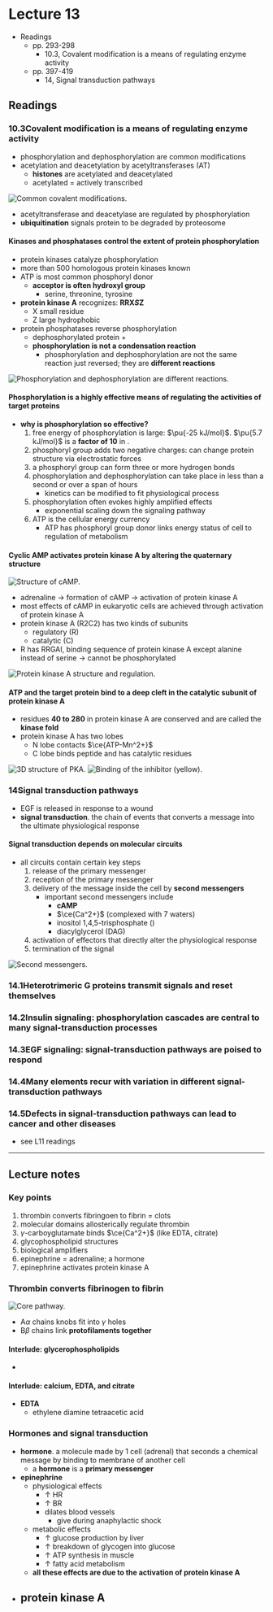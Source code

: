 # Lecture 13

- Readings
  - pp. 293-298
    - 10.3, Covalent modification is a means of regulating enzyme activity
  - pp. 397-419
    - 14, Signal transduction pathways

## Readings

### 10.3<SPACE/>Covalent modification is a means of regulating enzyme activity
- phosphorylation and dephosphorylation are common modifications
- acetylation and deacetylation by acetyltransferases (AT)
  - **histones** are acetylated and deacetylated
  - acetylated = actively transcribed

![Common covalent modifications.](./covalent.png)

- acetyltransferase and deacetylase are regulated by phosphorylation
- **ubiquitination** signals protein to be degraded by proteosome

#### Kinases and phosphatases control the extent of protein phosphorylation
- protein kinases catalyze phosphorylation
- more than 500 homologous protein kinases known
- ATP is most common phosphoryl donor
  - **acceptor is often hydroxyl group**
    - serine, threonine, tyrosine
- **protein kinase A** recognizes: **RRX<i>S</i>Z**
  - X small residue
  - Z large hydrophobic
- protein phosphatases reverse phosphorylation
  - dephosphorylated protein + <PI/>
  - **phosphorylation is not a condensation reaction**
    - phosphorylation and dephosphorylation are not the same reaction just reversed; they are **different reactions**

![Phosphorylation and dephosphorylation are different reactions.](./pp.png)

#### Phosphorylation is a highly effective means of regulating the activities of target proteins
- **why is phosphorylation so effective?**
  1. free energy of phosphorylation is large: $\pu{-25 kJ/mol}$. $\pu{5.7 kJ/mol}$ is a **factor of 10** in <KEQ/>.
  2. phosphoryl group adds two negative charges: can change protein structure via electrostatic forces
  3. a phosphoryl group can form three or more hydrogen bonds
  4. phosphorylation and dephosphorylation can take place in less than a second or over a span of hours
      - kinetics can be modified to fit physiological process
  5. phosphorylation often evokes highly amplified effects
      - exponential scaling down the signaling pathway
  6. ATP is the cellular energy currency
      - ATP has phosphoryl group donor links energy status of cell to regulation of metabolism

#### Cyclic AMP activates protein kinase A by altering the quaternary structure

![Structure of cAMP.](./camp.png)

- adrenaline $\to$ formation of cAMP $\to$ activation of protein kinase A
- most effects of cAMP in eukaryotic cells are achieved through activation of protein kinase A
- protein kinase A (R2C2) has two kinds of subunits
  - regulatory (R)
  - catalytic (C)
- R has RRGAI, binding sequence of protein kinase A except alanine instead of serine $\to$ cannot be phosphorylated

![Protein kinase A structure and regulation.](./pka.png)

#### ATP and the target protein bind to a deep cleft in the catalytic subunit of protein kinase A
- residues **40 to 280** in protein kinase A are conserved and are called the **kinase fold**
- protein kinase A has two lobes
  - N lobe contacts $\ce{ATP-Mn^2+}$
  - C lobe binds peptide and has catalytic residues

![3D structure of PKA.](./pka-structure.png)
![Binding of the inhibitor (yellow).](./binding.png)

### 14<SPACE/>Signal transduction pathways
- EGF is released in response to a wound
- **signal transduction**. the chain of events that converts a message into the ultimate physiological response

#### Signal transduction depends on molecular circuits
- all circuits contain certain key steps
  1. release of the primary messenger
  2. reception of the primary messenger
  3. delivery of the message inside the cell by **second messengers**
      - important second messengers include
        - **cAMP**
        - $\ce{Ca^2+}$ (complexed with 7 waters)
        - inositol 1,4,5-trisphosphate (<IP3/>)
        - diacylglycerol (DAG)
  4. activation of effectors that directly alter the physiological response
  5. termination of the signal

![Second messengers.](./second-messengers.png)

### 14.1<SPACE/>Heterotrimeric G proteins transmit signals and reset themselves

### 14.2<SPACE/>Insulin signaling: phosphorylation cascades are central to many signal-transduction processes

### 14.3<SPACE/>EGF signaling: signal-transduction pathways are poised to respond

### 14.4<SPACE/>Many elements recur with variation in different signal-transduction pathways

### 14.5<SPACE/>Defects in signal-transduction pathways can lead to cancer and other diseases
- see L11 readings

---

## Lecture notes

### Key points
1. thrombin converts fibringoen to fibrin = clots
2. molecular domains allosterically regulate thrombin
3. $\gamma$-carboyglutamate binds $\ce{Ca^2+}$ (like EDTA, citrate)
4. glycophospholipid structures
5. biological amplifiers
6. epinephrine = adrenaline; a hormone
7. epinephrine activates protein kinase A

### Thrombin converts fibrinogen to fibrin

![Core pathway.](./core.jpg)

- A$\alpha$ chains knobs fit into $\gamma$ holes
- B$\beta$ chains link **protofilaments together**

#### Interlude: glycerophospholipids
- 

#### Interlude: calcium, EDTA, and citrate
- **EDTA**
  - ethylene diamine tetraacetic acid

### Hormones and signal transduction
- **hormone**. a molecule made by 1 cell (adrenal) that seconds a chemical message by binding to membrane of another cell
  - a **hormone** is a **primary messenger**
- **epinephrine**
  - physiological effects
    - $\uparrow$ HR
    - $\uparrow$ BR
    - dilates blood vessels
      - give during anaphylactic shock
  - metabolic effects
    - $\uparrow$ glucose production by liver
    - $\uparrow$ breakdown of glycogen into glucose
    - $\uparrow$ ATP synthesis in muscle
    - $\uparrow$ fatty acid metabolism
  - **all these effects are due to the activation of protein kinase A**
- protein kinase A
  - 
